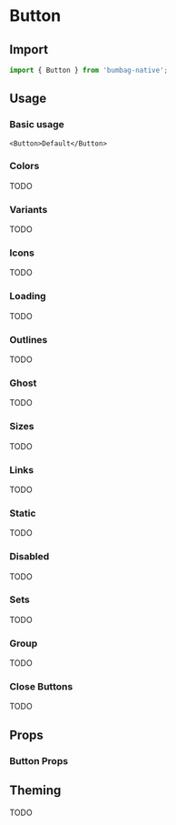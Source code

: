
# Button

## Import

```js
import { Button } from 'bumbag-native';
```

## Usage

### Basic usage

```jsx-live
<Button>Default</Button>
```

### Colors

TODO

### Variants

TODO

### Icons

TODO

### Loading

TODO

### Outlines

TODO

### Ghost

TODO

### Sizes

TODO

### Links

TODO

### Static

TODO

### Disabled

TODO

### Sets

TODO

### Group

TODO

### Close Buttons

TODO

## Props

### Button Props


## Theming

TODO
